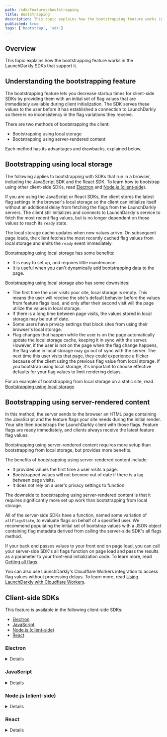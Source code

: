 ```yaml
---
path: /sdk/features/bootstrapping
title: Bootstrapping
description: This topic explains how the bootstrapping feature works in the LaunchDarkly SDKs that support it.
published: true
tags: ['bootstrap', 'sdk']
---
```


## Overview

This topic explains how the bootstrapping feature works in the LaunchDarkly SDKs that support it.

## Understanding the bootstrapping feature

The bootstrapping feature lets you decrease startup times for client-side SDKs by providing them with an initial set of flag values that are immediately available during client initialization. The SDK serves these values to the user before it has established a connection to LaunchDarkly so there is no inconsistency in the flag variations they receive.

There are two methods of bootstrapping the client:

- Bootstrapping using local storage
- Bootstrapping using server-rendered content

Each method has its advantages and drawbacks, explained below.

## Bootstrapping using local storage

The following applies to bootstrapping with SDKs that run in a browser, including the JavaScript SDK and the React SDK. To learn how to bootstrap using other client-side SDKs, read [Electron](#electron) and [Node.js (client-side)](#nodejs-client-side).

If you are using the JavaScript or React SDKs, the client stores the latest flag settings in the browser's local storage so the client can initialize itself without an additional delay from fetching the flags from the LaunchDarkly servers. The client still initializes and connects to LaunchDarkly's service to fetch the most recent flag values, but is no longer dependent on those values to reach its `ready` state.

The local storage cache updates when new values arrive. On subsequent page loads, the client fetches the most recently cached flag values from local storage and emits the `ready` event immediately.

Bootstrapping using local storage has some benefits:

- It is easy to set up, and requires little maintenance. 
- It is useful when you can't dynamically add bootstrapping data to the page.

Bootstrapping using local storage also has some downsides:

- The first time the user visits your site, local storage is empty. This means the user will receive the site's default behavior before the values from feature flags load, and only after their second visit will the page utilize the values in local storage.
- If there is a long time between page visits, the values stored in local storage may be out of date.
- Some users have privacy settings that block sites from using their browser's local storage.
- Flag changes that happen while the user is on the page automatically update the local storage cache, keeping it in sync with the server. However, if the user is not on the page when the flag change happens, the flag value in local storage may go out of sync with the server. The next time this user visits that page, they could experience a flicker because of the client using the previous flag value from local storage. If you bootstrap using local storage, it's important to choose effective defaults for your flag values to limit rendering delays.

For an example of bootstrapping from local storage on a static site, read [Bootstrapping using local storage](/guides/flags/static-sites#bootstrapping-using-local-storage).

## Bootstrapping using server-rendered content

In this method, the server sends to the browser an HTML page containing the JavaScript and the feature flags your site needs during the initial render. Your site then bootstraps the LaunchDarkly client with those flags. Feature flags are ready immediately, and clients always receive the latest feature flag values.

Bootstrapping using server-rendered content requires more setup than bootstrapping from local storage, but provides more benefits.

The benefits of bootstrapping using server-rendered content include:

- It provides values the first time a user visits a page.
- Bootstrapped values will not become out of date if there is a lag between page visits.
- It does not rely on a user's privacy settings to function.

The downside to bootstrapping using server-rendered content is that it requires significantly more set up work than bootstrapping from local storage.

All of the server-side SDKs have a function, named some variation of `allFlagsState`, to evaluate flags on behalf of a specified user. We recommend populating the initial set of bootstrap values with a JSON object containing flag metadata derived from calling the server-side SDK's all flags method.

If your back end passes values to your front end on page load, you can call your server-side SDK's all flags function on page load and pass the results as a parameter to your front-end initialization code. To learn more, read [Getting all flags](/sdk/features/all-flags).

You can also use LaunchDarkly's Cloudflare Workers integration to access flag values without processing delays. To learn more, read [Using LaunchDarkly with Cloudflare Workers](/guides/infrastructure/cloudflare-workers).

## Client-side SDKs

This feature is available in the following client-side SDKs:

* [Electron](#electron)
* [JavaScript](#javascript)
* [Node.js (client-side)](#nodejs-client-side)
* [React](#react)

### Electron

<Details summary="Expand Electron code sample">

You can use bootstrapping on the Electron SDK with values provided by LaunchDarkly-enabled code on the backend.

You can use it to set the feature flags to any values you want:

<CodeTabs
  defaultValue="js"
  values={[
    { label: 'JavaScript', value: 'js', },
    { label: 'TypeScript', value: 'ts', },
  ]
}>
<CodeTabItem value="js">

```js
const client = LaunchDarkly.initialize(
  'YOUR_CLIENT_SIDE_ID',
  user,
  {
    bootstrap: {
      flagKey1: flagValue1,
      flagKey2: flagValue2
    }
  }
);
```

</CodeTabItem>
<CodeTabItem value="ts">

```ts
import * as LaunchDarkly from 'launchdarkly-electron-client-sdk';

const options: LaunchDarkly.LDOptions = {
  bootstrap: {
    flagKey1: flagValue1,
    flagKey2: flagValue2,
  },
};

const client = LaunchDarkly.initializeInMain('YOUR_CLIENT_SIDE_ID', user, options);
```

</CodeTabItem>
</CodeTabs>

If you set `bootstrap` to the string `"localStorage"`, the client tries to get flag values from persistent storage, using a unique key that is based on the user properties. 

In Electron, persistent storage consists of files in the [`userData`](https://electronjs.org/docs/) directory. If the client finds flag values stored for this user, it uses them and starts up immediately in a ready state, but also makes a background request to LaunchDarkly to get the latest values and stores them as soon as it receives them.

Here's how to use this mode:

<CodeTabs
  defaultValue="js"
  values={[
    { label: 'JavaScript', value: 'js', },
    { label: 'TypeScript', value: 'ts', },
  ]
}>
<CodeTabItem value="js">

```js
const client = LaunchDarkly.initializeInMain(
  'YOUR_CLIENT_SIDE_ID',
  user,
  {
    bootstrap: 'localStorage'
  }
);
```

</CodeTabItem>
<CodeTabItem value="ts">

```ts
import * as LaunchDarkly from 'launchdarkly-electron-client-sdk';

const options: LaunchDarkly.LDOptions = { bootstrap: 'localStorage' };

const client = LaunchDarkly.initializeInMain('YOUR_CLIENT_SIDE_ID', user, options);

```

</CodeTabItem>
</CodeTabs>

</Details>

### JavaScript

<Details summary="Expand JavaScript code sample">

Here is an example of how to bootstrap flags into the JavaScript client, if it passes the flags on page load:

<CodeTabs
  defaultValue="js"
  values={[
    { label: 'JavaScript', value: "js" },
    { label: 'TypeScript', value: "ts" },
  ]
}>
<CodeTabItem value="js">

```js
function onPageLoad(flags) {
  ...

  const client = LDClient.initialize(
    'YOUR_CLIENT_SIDE_ID',
    user,
    options = {
      bootstrap: flags
    }
  );

  ...
}
```

</CodeTabItem>
<CodeTabItem value="ts">

```ts
import * as LDClient from 'launchdarkly-js-client-sdk';

function onPageLoad(flags: LDClient.LDFlagSet) {
  ...
  const user: LDClient.LDUser = { key: 'aa0ceb'}
  const options: LDClient.LDOptions = { bootstrap: flags };
  const client = LDClient.initialize('YOUR_CLIENT_SIDE_ID', user, options);
  ...
}
```

</CodeTabItem>
</CodeTabs>

If you can invoke your backend dynamically, such as in Ruby with a template directory, you can inline the function invocation and request that the SDK return only the client-side flags.

Here is an example of how to bootstrap flags into the JavaScript client, if you acquire the flags from a Ruby template directive:

<CodeTabs
  defaultValue="js"
  values={[
    { label: 'JavaScript', value: "js" },
  ]
}>
<CodeTabItem value="js">

```js
const ldclient = LDClient.initialize(
  'YOUR_CLIENT_SIDE_ID',
  user,
  options = {
    // Load values from a Ruby template directive
    bootstrap: {{
      client.all_flags_state(user, {client_side_only: true})
    }}
  }
);
```

</CodeTabItem>
</CodeTabs>

Alternatively, you can bootstrap feature flags from local storage:

<CodeTabs
  defaultValue="js"
  values={[
    { label: 'JavaScript', value: 'js', },
    { label: 'TypeScript', value: 'ts'},
  ]
}>
<CodeTabItem value="js">

```js
const client = LDClient.initialize('YOUR_CLIENT_SIDE_ID', user, options = {
  bootstrap: 'localStorage'
});
```

</CodeTabItem>
<CodeTabItem value="ts">

```ts
import * as LDClient from 'launchdarkly-js-client-sdk';

const options: LDClient.LDOptions = { bootstrap: 'localStorage' };
const client = LDClient.initialize('YOUR_CLIENT_SIDE_ID', user, options);
```

</CodeTabItem>
</CodeTabs>

When the client uses local storage, it stores the latest flag settings there. On page load, it uses the previous settings and emits the 'ready' event immediately. This means that on page load, the user may receive cached flag values until the next page load.

You can still subscribe to flag changes if you use local storage.

</Details>

### Node.js (client-side)

<Details summary="Expand Node.js (client-side) code sample">

You can use bootstrapping on the Node.js SDK with values provided by LaunchDarkly-enabled code on the backend.

You can use it to set the feature flags to any values you want:

<CodeTabs
  defaultValue="js"
  values={[
    { label: 'JavaScript', value: 'js', },
    { label: 'TypeScript', value: 'ts', },
  ]
}>
<CodeTabItem value="js">

```js
const client = LaunchDarkly.initialize(
  'YOUR_CLIENT_SIDE_ID',
  user,
  {
    bootstrap: {
      flagKey1: flagValue1,
      flagKey2: flagValue2
    }
  }
);
```

</CodeTabItem>
<CodeTabItem value="ts">

```ts
import * as LaunchDarkly from 'launchdarkly-node-client-sdk';

const options: LaunchDarkly.LDOptions = {
  bootstrap: {
    flagKey1: flagValue1,
    flagKey2: flagValue2,
  },
};

const client = LaunchDarkly.initialize('YOUR_CLIENT_SIDE_ID', user, options);
```

</CodeTabItem>
</CodeTabs>

A more useful mode in a client-side Node application is to bootstrap from locally cached values. In this mode, if no values have been cached yet, the SDK obtains flags from LaunchDarkly and then caches them in persistent storage. The next time you start, the cached flags are immediately available, and the SDK also contacts LaunchDarkly in the background to obtain updated values.

To activate this mode, use the special string `"localStorage"`:

<CodeTabs
  defaultValue="js"
  values={[
    { label: 'JavaScript', value: 'js', },
    { label: 'TypeScript', value: 'ts', },
  ]
}>
<CodeTabItem value="js">

```js
const client = LaunchDarkly.initialize(
  'YOUR_CLIENT_SIDE_ID',
  user,
  {
    bootstrap: 'localStorage'
  }
);
```

</CodeTabItem>
<CodeTabItem value="ts">

```ts
import * as LaunchDarkly from 'launchdarkly-node-client-sdk';

const options: LaunchDarkly.LDOptions = { bootstrap: 'localStorage' };

const client = LaunchDarkly.initialize('YOUR_CLIENT_SIDE_ID', user, options);

```

</CodeTabItem>
</CodeTabs>

</Details>

### React

<Details summary="Expand React code sample">

You can bootstrap flags into the React SDK the same way you bootstrap flags into the JavaScript client.

You can also use the optional `flags` property to bootstrap the React SDK. If you specify `flags`, the React SDK only subscribes for updates to those flags, and sets the fallback values for those flags. If you do not specify this property, the React SDK subscribes to all flags. This property is optional.

Specify the `flags` property as a JSON object containing flag metadata derived from calling the server-side SDK's [all flags](/sdk/features/all-flags) method. The flag keys must be in their original form, as known to LaunchDarkly, rather than in their camel-cased form. Each flag's value is passed along to the resulting JavaScript SDK [`variation`](/sdk/features/evaluating) invocation and used as the flag's default value in the case of an error.

Here is an example:

<CodeTabs
defaultValue="json"
values={[
  { label: 'json', value: 'json', },
]
}>
<CodeTabItem value="json">

```json
{
  "flags": {
    "my-bool-flag": true,
    "my-int-flag": 5
  }
}
```

</CodeTabItem>
</CodeTabs>

To learn more, read the [React Web SDK reference](/sdk/client-side/react/react-web).

</Details>
